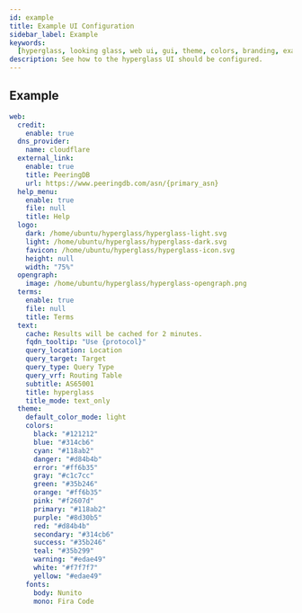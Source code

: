 ```yaml
---
id: example
title: Example UI Configuration
sidebar_label: Example
keywords:
  [hyperglass, looking glass, web ui, gui, theme, colors, branding, example]
description: See how to the hyperglass UI should be configured.
---
```


## Example

```yaml title="hyperglass.yaml"
web:
  credit:
    enable: true
  dns_provider:
    name: cloudflare
  external_link:
    enable: true
    title: PeeringDB
    url: https://www.peeringdb.com/asn/{primary_asn}
  help_menu:
    enable: true
    file: null
    title: Help
  logo:
    dark: /home/ubuntu/hyperglass/hyperglass-light.svg
    light: /home/ubuntu/hyperglass/hyperglass-dark.svg
    favicon: /home/ubuntu/hyperglass/hyperglass-icon.svg
    height: null
    width: "75%"
  opengraph:
    image: /home/ubuntu/hyperglass/hyperglass-opengraph.png
  terms:
    enable: true
    file: null
    title: Terms
  text:
    cache: Results will be cached for 2 minutes.
    fqdn_tooltip: "Use {protocol}"
    query_location: Location
    query_target: Target
    query_type: Query Type
    query_vrf: Routing Table
    subtitle: AS65001
    title: hyperglass
    title_mode: text_only
  theme:
    default_color_mode: light
    colors:
      black: "#121212"
      blue: "#314cb6"
      cyan: "#118ab2"
      danger: "#d84b4b"
      error: "#ff6b35"
      gray: "#c1c7cc"
      green: "#35b246"
      orange: "#ff6b35"
      pink: "#f2607d"
      primary: "#118ab2"
      purple: "#8d30b5"
      red: "#d84b4b"
      secondary: "#314cb6"
      success: "#35b246"
      teal: "#35b299"
      warning: "#edae49"
      white: "#f7f7f7"
      yellow: "#edae49"
    fonts:
      body: Nunito
      mono: Fira Code
```
